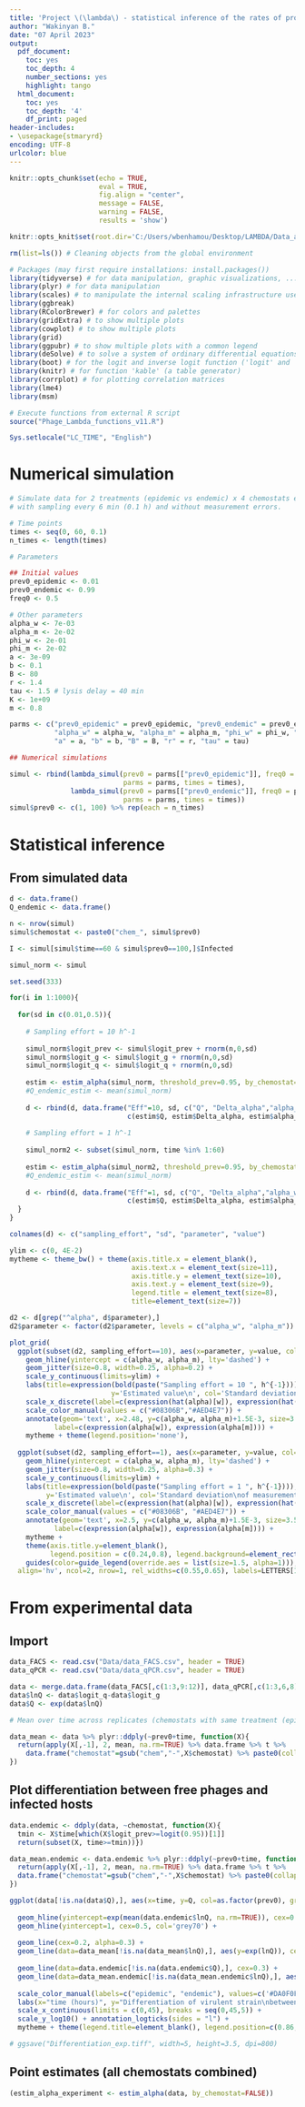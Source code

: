 ---
title: 'Project \(\lambda\) - statistical inference of the rates of prophage reactivation (frequentist approach)'
author: "Wakinyan B."
date: "07 April 2023"
output:
  pdf_document:
    toc: yes
    toc_depth: 4
    number_sections: yes
    highlight: tango
  html_document:
    toc: yes
    toc_depth: '4'
    df_print: paged
header-includes:
- \usepackage{stmaryrd}
encoding: UTF-8
urlcolor: blue
---

```{r setup, include=FALSE}
knitr::opts_chunk$set(echo = TRUE,
                      eval = TRUE,
                      fig.align = "center",
                      message = FALSE,
                      warning = FALSE,
                      results = 'show')

knitr::opts_knit$set(root.dir='C:/Users/wbenhamou/Desktop/LAMBDA/Data_and_codes/')
```
\newpage

```{r, results='hide'}
rm(list=ls()) # Cleaning objects from the global environment

# Packages (may first require installations: install.packages())
library(tidyverse) # for data manipulation, graphic visualizations, ...
library(plyr) # for data manipulation
library(scales) # to manipulate the internal scaling infrastructure used by ggplot2
library(ggbreak)
library(RColorBrewer) # for colors and palettes
library(gridExtra) # to show multiple plots
library(cowplot) # to show multiple plots
library(grid)
library(ggpubr) # to show multiple plots with a common legend
library(deSolve) # to solve a system of ordinary differential equations
library(boot) # for the logit and inverse logit function ('logit' and 'inv.logit')
library(knitr) # for function 'kable' (a table generator)
library(corrplot) # for plotting correlation matrices
library(lme4)
library(msm)

# Execute functions from external R script
source("Phage_Lambda_functions_v11.R")

Sys.setlocale("LC_TIME", "English")
```

# Numerical simulation

```{r}
# Simulate data for 2 treatments (epidemic vs endemic) x 4 chemostats each,
# with sampling every 6 min (0.1 h) and without measurement errors.

# Time points
times <- seq(0, 60, 0.1)
n_times <- length(times)

# Parameters

## Initial values
prev0_epidemic <- 0.01
prev0_endemic <- 0.99
freq0 <- 0.5

# Other parameters
alpha_w <- 7e-03
alpha_m <- 2e-02
phi_w <- 2e-01
phi_m <- 2e-02
a <- 3e-09
b <- 0.1
B <- 80
r <- 1.4
tau <- 1.5 # lysis delay = 40 min
K <- 1e+09
m <- 0.8

parms <- c("prev0_epidemic" = prev0_epidemic, "prev0_endemic" = prev0_endemic, "freq0" = freq0,
           "alpha_w" = alpha_w, "alpha_m" = alpha_m, "phi_w" = phi_w, "phi_m" = phi_m,
           "a" = a, "b" = b, "B" = B, "r" = r, "tau" = tau)

## Numerical simulations

simul <- rbind(lambda_simul(prev0 = parms[["prev0_epidemic"]], freq0 = parms[["freq0"]],
                            parms = parms, times = times),
               lambda_simul(prev0 = parms[["prev0_endemic"]], freq0 = parms[["freq0"]],
                            parms = parms, times = times))
simul$prev0 <- c(1, 100) %>% rep(each = n_times)
```

# Statistical inference

## From simulated data

```{r}
d <- data.frame()
Q_endemic <- data.frame()

n <- nrow(simul)
simul$chemostat <- paste0("chem_", simul$prev0)

I <- simul[simul$time==60 & simul$prev0==100,]$Infected

simul_norm <- simul

set.seed(333)

for(i in 1:1000){
  
  for(sd in c(0.01,0.5)){
  
    # Sampling effort = 10 h^-1
    
    simul_norm$logit_prev <- simul$logit_prev + rnorm(n,0,sd)
    simul_norm$logit_g <- simul$logit_g + rnorm(n,0,sd)
    simul_norm$logit_q <- simul$logit_q + rnorm(n,0,sd)
    
    estim <- estim_alpha(simul_norm, threshold_prev=0.95, by_chemostat=FALSE)
    #Q_endemic_estim <- mean(simul_norm)
  
    d <- rbind(d, data.frame("Eff"=10, sd, c("Q", "Delta_alpha","alpha_w", "alpha_m"),
                             c(estim$Q, estim$Delta_alpha, estim$alpha_w, estim$alpha_m)))
    
    # Sampling effort = 1 h^-1
    
    simul_norm2 <- subset(simul_norm, time %in% 1:60)
    
    estim <- estim_alpha(simul_norm2, threshold_prev=0.95, by_chemostat=FALSE)
    #Q_endemic_estim <- mean(simul_norm)
  
    d <- rbind(d, data.frame("Eff"=1, sd, c("Q", "Delta_alpha","alpha_w", "alpha_m"),
                             c(estim$Q, estim$Delta_alpha, estim$alpha_w, estim$alpha_m)))
  }
}

colnames(d) <- c("sampling_effort", "sd", "parameter", "value")
```

```{r, fig.height=3.5, fig.width=7}
ylim <- c(0, 4E-2)
mytheme <- theme_bw() + theme(axis.title.x = element_blank(),
                              axis.text.x = element_text(size=11),
                              axis.title.y = element_text(size=10),
                              axis.text.y = element_text(size=9),
                              legend.title = element_text(size=8),
                              title=element_text(size=7))

d2 <- d[grep("^alpha", d$parameter),]
d2$parameter <- factor(d2$parameter, levels = c("alpha_w", "alpha_m")) 

plot_grid(
  ggplot(subset(d2, sampling_effort==10), aes(x=parameter, y=value, col=as.factor(sd))) +
    geom_hline(yintercept = c(alpha_w, alpha_m), lty='dashed') +
    geom_jitter(size=0.8, width=0.25, alpha=0.2) +
    scale_y_continuous(limits=ylim) +
    labs(title=expression(bold(paste("Sampling effort = 10 ", h^{-1}))),
                         y='Estimated value\n', col='Standard deviation\nof measurement error') +
    scale_x_discrete(label=c(expression(hat(alpha)[w]), expression(hat(alpha)[m]))) +
    scale_color_manual(values = c("#08306B","#AED4E7")) +
    annotate(geom='text', x=2.48, y=c(alpha_w, alpha_m)+1.5E-3, size=3.5,
           label=c(expression(alpha[w]), expression(alpha[m]))) +
    mytheme + theme(legend.position='none'),
  
  ggplot(subset(d2, sampling_effort==1), aes(x=parameter, y=value, col=as.factor(sd))) +
    geom_hline(yintercept = c(alpha_w, alpha_m), lty='dashed') +
    geom_jitter(size=0.8, width=0.25, alpha=0.3) +
    scale_y_continuous(limits=ylim) +
    labs(title=expression(bold(paste("Sampling effort = 1 ", h^{-1}))),
         y='Estimated value\n', col='Standard deviation\nof measurement error') +
    scale_x_discrete(label=c(expression(hat(alpha)[w]), expression(hat(alpha)[m]))) +
    scale_color_manual(values = c("#08306B", "#AED4E7")) +
    annotate(geom='text', x=2.5, y=c(alpha_w, alpha_m)+1.5E-3, size=3.5,
           label=c(expression(alpha[w]), expression(alpha[m]))) +
    mytheme +
    theme(axis.title.y=element_blank(),
          legend.position = c(0.24,0.8), legend.background=element_rect(colour='black', linewidth=0.3)) +
    guides(color=guide_legend(override.aes = list(size=1.5, alpha=1))),
  align='hv', ncol=2, nrow=1, rel_widths=c(0.55,0.65), labels=LETTERS[1:2])
```

# From experimental data

## Import

```{r}
data_FACS <- read.csv("Data/data_FACS.csv", header = TRUE)
data_qPCR <- read.csv("Data/data_qPCR.csv", header = TRUE)

data <- merge.data.frame(data_FACS[,c(1:3,9:12)], data_qPCR[,c(1:3,6,8)], all=TRUE)
data$lnQ <- data$logit_q-data$logit_g
data$Q <- exp(data$lnQ)

# Mean over time across replicates (chemostats with same treatment (epidemic vs. endemic))

data_mean <- data %>% plyr::ddply(~prev0+time, function(X){
  return(apply(X[,-1], 2, mean, na.rm=TRUE) %>% data.frame %>% t %>%
    data.frame("chemostat"=gsub("chem","-",X$chemostat) %>% paste0(collapse='') %>% paste0("chem",.),.))
})
```

## Plot differentiation between free phages and infected hosts

```{r, echo=FALSE, fig.width=5, fig.height=3.5}
data.endemic <- ddply(data, ~chemostat, function(X){
  tmin <- X$time[which(X$logit_prev>=logit(0.95))[1]]
  return(subset(X, time>=tmin))})

data_mean.endemic <- data.endemic %>% plyr::ddply(~prev0+time, function(X){
  return(apply(X[,-1], 2, mean, na.rm=TRUE) %>% data.frame %>% t %>%
  data.frame("chemostat"=gsub("chem","-",X$chemostat) %>% paste0(collapse='') %>% paste0("chem",.),.))
})

ggplot(data[!is.na(data$Q),], aes(x=time, y=Q, col=as.factor(prev0), group=chemostat)) +
  
  geom_hline(yintercept=exp(mean(data.endemic$lnQ, na.rm=TRUE)), cex=0.4, lty=5) +
  geom_hline(yintercept=1, cex=0.5, col='grey70') +
  
  geom_line(cex=0.2, alpha=0.3) +
  geom_line(data=data_mean[!is.na(data_mean$lnQ),], aes(y=exp(lnQ)), cex=1.3, alpha=0.2) +
  
  geom_line(data=data.endemic[!is.na(data.endemic$Q),], cex=0.3) +
  geom_line(data=data_mean.endemic[!is.na(data_mean.endemic$lnQ),], aes(y=exp(lnQ), group=prev0), cex=1.3, alpha=0.6)+
  
  scale_color_manual(labels=c("epidemic", "endemic"), values=c('#DA0F0F', '#0E5DD6')) +
  labs(x="time (hours)", y="Differentiation of virulent strain\nbetween free phages and infected cells", col="Treatment:") +
  scale_x_continuous(limits = c(0,45), breaks = seq(0,45,5)) +
  scale_y_log10() + annotation_logticks(sides = "l") +
  mytheme + theme(legend.title=element_blank(), legend.position=c(0.86,0.86))

# ggsave("Differentiation_exp.tiff", width=5, height=3.5, dpi=800)
```

## Point estimates (all chemostats combined)

```{r}
(estim_alpha_experiment <- estim_alpha(data, by_chemostat=FALSE))
```






